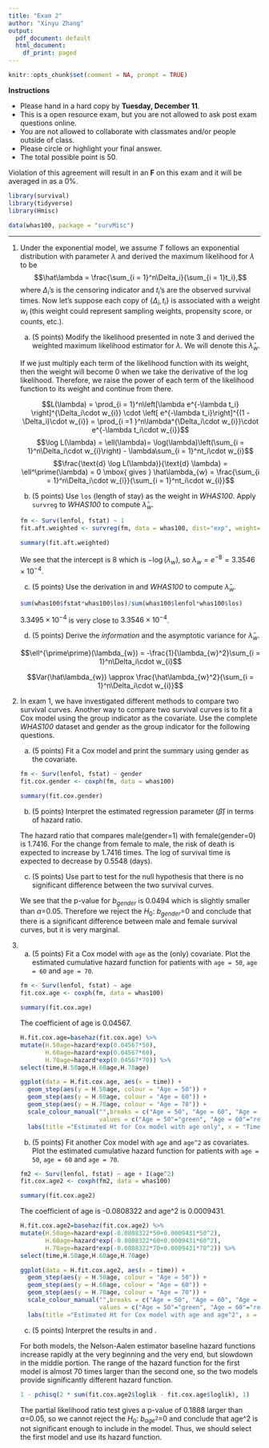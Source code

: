---
title: "Exam 2"
author: "Xinyu Zhang"
output:
  pdf_document: default
  html_document:
    df_print: paged
---

```{R setup, include = FALSE}
knitr::opts_chunk$set(comment = NA, prompt = TRUE)
```
**Instructions**

  * Please hand in a hard copy by **Tuesday, December 11**.
  * This is a open resource exam, but you are not allowed to ask post exam questions online.
  * You are not allowed to collaborate with classmates and/or people outside of class.
  * Please circle or highlight your final answer. 
  * The total possible point is 50.
  
Violation of this agreement will result in an **F** on this exam and it will be averaged in as a 0\%.
  
```{r load package and data, echo=F, message=F}
library(survival)
library(tidyverse)
library(Hmisc)

data(whas100, package = "survMisc")
```

  
---
1. Under the exponential model, we assume $T$ follows an exponential distribution with parameter $\lambda$ and derived the maximum likelihood for $\lambda$ to be $$\hat\lambda = \frac{\sum_{i = 1}^n\Delta_i}{\sum_{i = 1}t_i},$$ where $\Delta_i$'s is the censoring indicator and $t_i$'s are the 
observed survival times. Now let's suppose each copy of $\{\Delta_i, t_i\}$ is associated with a weight $w_i$ (this weight could represent sampling weights, propensity score, or counts, etc.). 
  
    a. (5 points) Modify the likelihood presented in note 3 and derived the weighted maximum likelihood estimator for $\lambda$.
      We will denote this $\hat\lambda_w$. \label{weight}
      
    If we just multiply each term of the likelihood function with its weight, then the weight will become 0 when we take the derivative of the log likelihood. Therefore, we raise the power of each term of the likelihood function to its weight and continue from there.

    $$L(\lambda) = \prod_{i = 1}^n\left[\lambda e^{-\lambda t_i} \right]^{\Delta_i\cdot w_{i}} \cdot \left[ e^{-\lambda t_i}\right]^{(1 - \Delta_i)\cdot w_{i}} = \prod_{i =1 }^n\lambda^{\Delta_i\cdot w_{i}}\cdot e^{-\lambda t_i\cdot w_{i}}$$
    $$\log L(\lambda) = \ell(\lambda)= \log(\lambda)\left(\sum_{i = 1}^n\Delta_i\cdot w_{i}\right) - \lambda\sum_{i = 1}^nt_i\cdot w_{i}$$
    $$\frac{\text{d} \log L(\lambda)}{\text{d} \lambda} = \ell^\prime(\lambda) = 0 \mbox{ gives } \hat\lambda_{w} = \frac{\sum_{i = 1}^n\Delta_i\cdot w_{i}}{\sum_{i = 1}^nt_i\cdot w_{i}}$$


    b. (5 points) Use `los` (length of stay) as the weight in *WHAS100*. Apply `survreg` to *WHAS100* to compute $\hat\lambda_w$.
    
    ```{r fit aft model with weight eq los}
    fm <- Surv(lenfol, fstat) ~ 1
    fit.aft.weighted <- survreg(fm, data = whas100, dist="exp", weight=los)
    
    summary(fit.aft.weighted)
    ```
    
    We see that the intercept is 8 which is $-\log(\lambda_{w})$, so $\lambda_{w}=e^{-8}=3.3546\times10^{-4}$.

    c. (5 points) Use the derivation in \ref{weight} and *WHAS100* to compute $\hat\lambda_w$.
    
    ```{r calc lambda.weight using formu in part a}
    sum(whas100$fstat*whas100$los)/sum(whas100$lenfol*whas100$los)
    ```
    
    $3.3495\times10^{-4}$ is very close to $3.3546\times10^{-4}$.
    
    d. (5 points) Derive the *information* and the asymptotic variance for $\hat\lambda_w$.
    
    $$\ell^{\prime\prime}(\lambda_{w}) = -\frac{1}{\lambda_{w}^2}\sum_{i = 1}^n\Delta_i\cdot w_{i}$$
    
    $$Var(\hat\lambda_{w}) \approx \frac{\hat\lambda_{w}^2}{\sum_{i = 1}^n\Delta_i\cdot w_{i}}$$
  
2. In exam 1, we have investigated different methods to compare two survival curves.
   Another way to compare two survival curves is to fit a Cox model using the group
   indicator as the covariate.
   Use the complete *WHAS100* dataset and gender as the group indicator for the following questions.
   
    a. (5 points) Fit a Cox model and print the summary using gender as the covariate. \label{cox1}
    
    ```{r fit coxph to whas100 with gender}
    fm <- Surv(lenfol, fstat) ~ gender
    fit.cox.gender <- coxph(fm, data = whas100)

    summary(fit.cox.gender)
    ```
    
    b. (5 points) Interpret the estimated regression parameter ($\hat\beta$) in terms of hazard ratio.
    
    The hazard ratio that compares male(gender=1) with female(gender=0) is 1.7416. For the change from female to male, the risk of death is expected to increase by 1.7416 times. The log of survival time is expected to decrease by 0.5548 (days).

    c. (5 points) Use part \ref{cox1} to test for the null hypothesis that there is no significant difference between the two survival curves.
    
    We see that the p-value for $b_{gender}$ is 0.0494 which is slightly smaller than $\alpha$=0.05. Therefore we reject the $H_{0}$: $b_{gender}$=0 and conclude that there is a significant difference between male and female survival curves, but it is very marginal.

3.
    a. (5 points) Fit a Cox model with `age` as the (only) covariate. Plot the estimated cumulative hazard function for patients with `age = 50`, `age = 60` and `age = 70`. \label{age1}

    ```{r fit coxph to whas100 with age}
    fm <- Surv(lenfol, fstat) ~ age
    fit.cox.age <- coxph(fm, data = whas100)

    summary(fit.cox.age)
    ```
    
    The coefficient of age is 0.04567.
        
    ```{r plot coxph to whas100 with age}
    H.fit.cox.age=basehaz(fit.cox.age) %>%
    mutate(H.50age=hazard*exp(0.04567*50),
           H.60age=hazard*exp(0.04567*60),
           H.70age=hazard*exp(0.04567*70)) %>%
    select(time,H.50age,H.60age,H.70age)

    ggplot(data = H.fit.cox.age, aes(x = time)) +
      geom_step(aes(y = H.50age, colour = "Age = 50")) +
      geom_step(aes(y = H.60age, colour = "Age = 60")) +
      geom_step(aes(y = H.70age, colour = "Age = 70")) +
      scale_colour_manual("",breaks = c("Age = 50", "Age = 60", "Age = 70"),
                          values = c("Age = 50"="green", "Age = 60"="red","Age = 70"="blue")) +
      labs(title ="Estimated Ht for Cox model with age only", x = "Time", y = "Ht_hat")
    ```
    
    b. (5 points) Fit another Cox model with `age` and `age^2` as covariates. Plot the estimated cumulative hazard function for patients with `age = 50`, `age = 60` and `age = 70`. \label{age2}
      
    ```{r fit coxph to whas100 with age and age sqrd}
    fm2 <- Surv(lenfol, fstat) ~ age + I(age^2)
    fit.cox.age2 <- coxph(fm2, data = whas100)
      
    summary(fit.cox.age2)
    ```
    
    The coefficient of age is -0.0808322 and age^2 is 0.0009431.
        
    ```{r plot coxph to whas100 with age and age sqrd}
    H.fit.cox.age2=basehaz(fit.cox.age2) %>%
    mutate(H.50age=hazard*exp(-0.0808322*50+0.0009431*50^2),
           H.60age=hazard*exp(-0.0808322*60+0.0009431*60^2),
           H.70age=hazard*exp(-0.0808322*70+0.0009431*70^2)) %>%
    select(time,H.50age,H.60age,H.70age)

    ggplot(data = H.fit.cox.age2, aes(x = time)) +
      geom_step(aes(y = H.50age, colour = "Age = 50")) +
      geom_step(aes(y = H.60age, colour = "Age = 60")) +
      geom_step(aes(y = H.70age, colour = "Age = 70")) +
      scale_colour_manual("",breaks = c("Age = 50", "Age = 60", "Age = 70"),
                          values = c("Age = 50"="green", "Age = 60"="red","Age = 70"="blue")) +
      labs(title ="Estimated Ht for Cox model with age and age^2", x = "Time", y = "Ht_hat")
    ```
      
    c. (5 points) Interpret the results in \ref{age1} and \ref{age2}. 
    
    For both models, the Nelson-Aalen estimator baseline hazard functions increase rapidly at the very beginning and the very end, but slowdown in the middle portion. The range of the hazard function for the first model is almost 70 times larger than the second one, so the two models provide significantly different hazard function.
    
    ```{r partial likelihood ratio test of age^2}
    1 - pchisq(2 * sum(fit.cox.age2$loglik - fit.cox.age$loglik), 1)
    ```
    
    The partial likelihood ratio test gives a p-value of 0.1888 larger than $\alpha$=0.05, so we cannot reject the $H_{0}$: $b_{age^{2}}$=0 and conclude that age^2 is not significant enough to include in the model. Thus, we should select the first model and use its hazard function.
    
      
      
